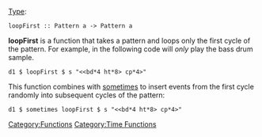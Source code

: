 {{DISPLAYTITLE:loopFirst}} 
[[Type signature|Type]]: <source inline>loopFirst :: Pattern a -> Pattern a</source>

'''loopFirst''' is a function that takes a pattern and loops only the first cycle of the pattern. For example, in the following code will ''only'' play the bass drum sample.

<source>
d1 $ loopFirst $ s "<<bd*4 ht*8> cp*4>"
</source>

This function combines with [[sometimes]] to insert events from the first cycle randomly into subsequent cycles of the pattern:
<source>
d1 $ sometimes loopFirst $ s "<<bd*4 ht*8> cp*4>"
</source>

[[Category:Functions]]
[[Category:Time Functions]]
